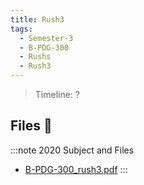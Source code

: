 ```yaml
---
title: Rush3
tags:
  - Semester-3
  - B-PDG-300
  - Rushs
  - Rush3
---
```

> Timeline: ?


## Files 📂

:::note 2020 Subject and Files
- [B-PDG-300_rush3.pdf](https://github.com/Studio-17/Epitech-Subjects/raw/main/Semester-3/B-PDG-300/Rushs/Rush3/B-PDG-300_rush3.pdf)
:::

